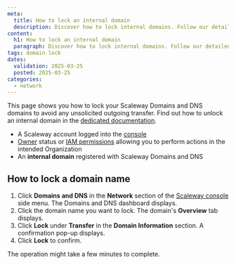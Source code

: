 ```yaml
---
meta:
  title: How to lock an internal domain
  description: Discover how to lock internal domains. Follow our detailed steps to manage domain security and facilitate transfers.
content:
  h1: How to lock an internal domain
  paragraph: Discover how to lock internal domains. Follow our detailed steps to manage domain security and facilitate transfers.
tags: domain lock
dates:
  validation: 2025-03-25
  posted: 2025-03-25
categories:
  - network
---
```


This page shows you how to lock your Scaleway Domains and DNS domains to avoid any unsolicited outgoing transfer. Find out how to unlock an internal domain in the [dedicated documentation](/domains-and-dns/how-to/unlock-internal-domain/).

<Macro id="requirements" />

- A Scaleway account logged into the [console](https://console.scaleway.com)
- [Owner](/iam/concepts/#owner) status or [IAM permissions](/iam/concepts/#permission) allowing you to perform actions in the intended Organization
- An **internal domain** registered with Scaleway Domains and DNS

## How to lock a domain name

1. Click **Domains and DNS** in the **Network** section of the [Scaleway console](https://console.scaleway.com) side menu. The Domains and DNS dashboard displays.
2. Click the domain name you want to lock. The domain's **Overview** tab displays.
3. Click **Lock** under **Transfer** in the **Domain Information** section. A confirmation pop-up displays.
4. Click **Lock** to confirm.

The operation might take a few minutes to complete.